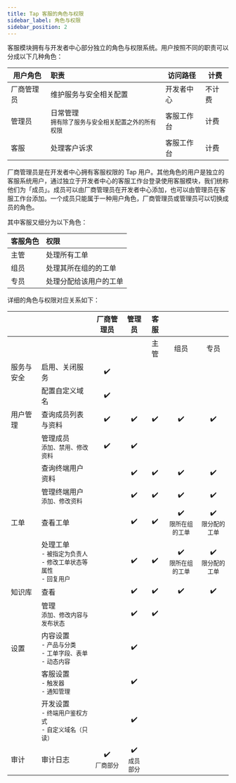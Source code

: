 ```yaml
---
title: Tap 客服的角色与权限
sidebar_label: 角色与权限
sidebar_position: 2
---
```



客服模块拥有与开发者中心部分独立的角色与权限系统。用户按照不同的职责可以分成以下几种角色：

| 用户角色   | 职责                                                                 | 访问路径   | 计费   |
| ---------- | :------------------------------------------------------------------- | ---------- | ------ |
| 厂商管理员 | 维护服务与安全相关配置                                               | 开发者中心 | 不计费 |
| 管理员     | 日常管理<br/><small>拥有除了服务与安全相关配置之外的所有权限</small> | 客服工作台 | 计费   |
| 客服       | 处理客户诉求                                                         | 客服工作台 | 计费   |

厂商管理员是在开发者中心拥有客服权限的 Tap 用户。其他角色的用户是独立的客服系统用户，通过独立于开发者中心的客服工作台登录使用客服模块，我们统称他们为「成员」。成员可以由厂商管理员在开发者中心添加，也可以由管理员在客服工作台添加。一个成员只能属于一种用户角色，厂商管理员或管理员可以切换成员的角色。

其中客服又细分为以下角色：

| 客服角色 | 权限                   |
| -------- | :--------------------- |
| 主管     | 处理所有工单           |
| 组员     | 处理其所在组的的工单   |
| 专员     | 处理分配给该用户的工单 |

详细的角色与权限对应关系如下：

|            |                                                                                      |           厂商管理员           |             管理员             | 客服 |                                      |                                    |
| ---------- | ------------------------------------------------------------------------------------ | :----------------------------: | :----------------------------: | :--: | :----------------------------------: | :--------------------------------: |
|            |                                                                                      |                                |                                | 主管 |                 组员                 |                专员                |
| 服务与安全 | 启用、关闭服务                                                                       |               ✔️               |                                |      |                                      |                                    |
|            | 配置自定义域名                                                                       |               ✔️               |                                |      |                                      |                                    |
| 用户管理   | 查询成员列表与资料                                                                   |               ✔️               |               ✔️               |  ✔️  |                  ✔️                  |                 ✔️                 |
|            | 管理成员<br/><small>添加、禁用、修改资料</small>                                     |               ✔️               |               ✔️               |      |                                      |                                    |
|            | 查询终端用户资料                                                                     |                                |               ✔️               |  ✔️  |                  ✔️                  |                 ✔️                 |
|            | 管理终端用户<br/><small>添加、修改资料</small>                                       |                                |               ✔️               |  ✔️  |                  ✔️                  |                 ✔️                 |
| 工单       | 查看工单                                                                             |                                |               ✔️               |  ✔️  | ✔️<br/><small>限所在组的工单</small> | ✔️<br/><small>限分配的工单</small> |
|            | 处理工单<br/><small>- 被指定为负责人<br/>- 修改工单状态等属性<br/>- 回复用户</small> |                                |               ✔️               |  ✔️  | ✔️<br/><small>限所在组的工单</small> | ✔️<br/><small>限分配的工单</small> |
| 知识库     | 查看                                                                                 |                                |               ✔️               |  ✔️  |                  ✔️                  |                 ✔️                 |
|            | 管理<br/><small>添加、修改内容与发布状态</small>                                     |                                |               ✔️               |  ✔️  |                                      |                                    |
| 设置       | 内容设置<br/><small>- 产品与分类<br/>- 工单字段、表单<br/>- 动态内容</small>         |                                |               ✔️               |      |                                      |                                    |
|            | 客服设置<br/><small>- 触发器<br/>- 通知管理</small>                                                 |                                |               ✔️               |      |                                      |                                    |
|            | 开发设置<br/><small>- 终端用户鉴权方式<br/>- 自定义域名（只读）</small>              |                                |               ✔️               |      |                                      |                                    |
| 审计       | 审计日志                                                                             | ✔️<br/><small>厂商部分</small> | ✔️<br/><small>成员部分</small> |      |                                      |                                    |
